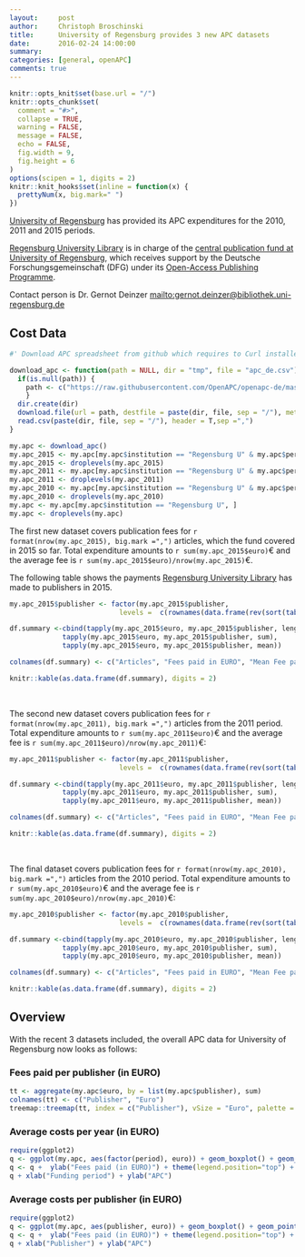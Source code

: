 ```yaml
---
layout:     post
author:     Christoph Broschinski
title:      University of Regensburg provides 3 new APC datasets
date:       2016-02-24 14:00:00
summary:    
categories: [general, openAPC]
comments: true
---
```



```r
knitr::opts_knit$set(base.url = "/")
knitr::opts_chunk$set(
  comment = "#>",
  collapse = TRUE,
  warning = FALSE, 
  message = FALSE,
  echo = FALSE,
  fig.width = 9,
  fig.height = 6
)
options(scipen = 1, digits = 2)
knitr::knit_hooks$set(inline = function(x) {
  prettyNum(x, big.mark=" ")
})
```

[University of Regensburg](http://www.uni-regensburg.de/index.html.en) has provided its APC expenditures for the 2010, 2011 and 2015 periods.

[Regensburg University Library](http://www.uni-regensburg.de/library/index.html) is in charge of the [central publication  fund at University of Regensburg](http://oa.uni-regensburg.de/), which receives support by the Deutsche Forschungsgemeinschaft (DFG) under its [Open-Access Publishing Programme](http://www.dfg.de/en/research_funding/programmes/infrastructure/lis/funding_opportunities/open_access/).

Contact person is Dr. Gernot Deinzer <mailto:gernot.deinzer@bibliothek.uni-regensburg.de>

## Cost Data

```r
#' Download APC spreadsheet from github which requires to Curl installed

download_apc <- function(path = NULL, dir = "tmp", file = "apc_de.csv"){
  if(is.null(path)) {
    path <- c("https://raw.githubusercontent.com/OpenAPC/openapc-de/master/data/apc_de.csv")
    } 
  dir.create(dir) 
  download.file(url = path, destfile = paste(dir, file, sep = "/"), method = "curl")
  read.csv(paste(dir, file, sep = "/"), header = T,sep =",")
}

my.apc <- download_apc()
my.apc_2015 <- my.apc[my.apc$institution == "Regensburg U" & my.apc$period == 2015, ]
my.apc_2015 <- droplevels(my.apc_2015)
my.apc_2011 <- my.apc[my.apc$institution == "Regensburg U" & my.apc$period == 2011, ]
my.apc_2011 <- droplevels(my.apc_2011)
my.apc_2010 <- my.apc[my.apc$institution == "Regensburg U" & my.apc$period == 2010, ]
my.apc_2010 <- droplevels(my.apc_2010)
my.apc <- my.apc[my.apc$institution == "Regensburg U", ]
my.apc <- droplevels(my.apc)
```

The first new dataset covers publication fees for `r format(nrow(my.apc_2015), big.mark =",")` articles, which the fund covered in 2015 so far. Total expenditure amounts to `r sum(my.apc_2015$euro)`€ and the average fee is `r sum(my.apc_2015$euro)/nrow(my.apc_2015)`€.

The following table shows the payments [Regensburg University Library](http://www.uni-regensburg.de/library/index.html) has made to publishers in 2015.

```r
my.apc_2015$publisher <- factor(my.apc_2015$publisher, 
                           levels =  c(rownames(data.frame(rev(sort(table(my.apc_2015$publisher)))))))

df.summary <-cbind(tapply(my.apc_2015$euro, my.apc_2015$publisher, length),
             tapply(my.apc_2015$euro, my.apc_2015$publisher, sum),
             tapply(my.apc_2015$euro, my.apc_2015$publisher, mean))

colnames(df.summary) <- c("Articles", "Fees paid in EURO", "Mean Fee paid")

knitr::kable(as.data.frame(df.summary), digits = 2)
```

<br />
  
The second new dataset covers publication fees for `r format(nrow(my.apc_2011), big.mark =",")` articles from the 2011 period. Total expenditure amounts to `r sum(my.apc_2011$euro)`€ and the average fee is `r sum(my.apc_2011$euro)/nrow(my.apc_2011)`€:

```r
my.apc_2011$publisher <- factor(my.apc_2011$publisher, 
                           levels =  c(rownames(data.frame(rev(sort(table(my.apc_2011$publisher)))))))

df.summary <-cbind(tapply(my.apc_2011$euro, my.apc_2011$publisher, length),
             tapply(my.apc_2011$euro, my.apc_2011$publisher, sum),
             tapply(my.apc_2011$euro, my.apc_2011$publisher, mean))

colnames(df.summary) <- c("Articles", "Fees paid in EURO", "Mean Fee paid")

knitr::kable(as.data.frame(df.summary), digits = 2)
```

<br /> 
  
The final dataset covers publication fees for `r format(nrow(my.apc_2010), big.mark =",")` articles from the 2010 period. Total expenditure amounts to `r sum(my.apc_2010$euro)`€ and the average fee is `r sum(my.apc_2010$euro)/nrow(my.apc_2010)`€:

```r
my.apc_2010$publisher <- factor(my.apc_2010$publisher, 
                           levels =  c(rownames(data.frame(rev(sort(table(my.apc_2010$publisher)))))))

df.summary <-cbind(tapply(my.apc_2010$euro, my.apc_2010$publisher, length),
             tapply(my.apc_2010$euro, my.apc_2010$publisher, sum),
             tapply(my.apc_2010$euro, my.apc_2010$publisher, mean))

colnames(df.summary) <- c("Articles", "Fees paid in EURO", "Mean Fee paid")

knitr::kable(as.data.frame(df.summary), digits = 2)
```

## Overview

With the recent 3 datasets included, the overall APC data for University of Regensburg now looks as follows: 

### Fees paid per publisher (in EURO)

```r
tt <- aggregate(my.apc$euro, by = list(my.apc$publisher), sum)
colnames(tt) <- c("Publisher", "Euro")
treemap::treemap(tt, index = c("Publisher"), vSize = "Euro", palette = "Paired")
```

###  Average costs per year (in EURO)

```r
require(ggplot2)
q <- ggplot(my.apc, aes(factor(period), euro)) + geom_boxplot() + geom_point()
q <- q +  ylab("Fees paid (in EURO)") + theme(legend.position="top") + theme_bw(base_size = 18)
q + xlab("Funding period") + ylab("APC")
```

###  Average costs per publisher (in EURO)

```r
require(ggplot2)
q <- ggplot(my.apc, aes(publisher, euro)) + geom_boxplot() + geom_point()
q <- q +  ylab("Fees paid (in EURO)") + theme(legend.position="top") + theme_bw(base_size = 18) + coord_flip()
q + xlab("Publisher") + ylab("APC")
```
